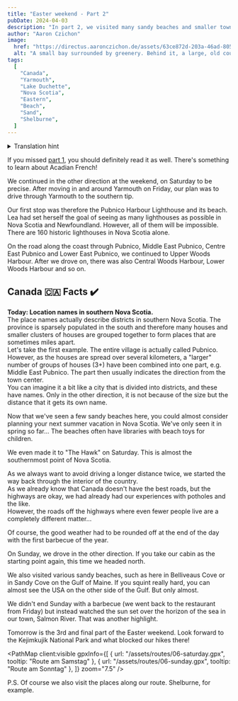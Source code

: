 ```yaml
---
title: "Easter weekend - Part 2"
pubDate: 2024-04-03
description: "In part 2, we visited many sandy beaches and smaller towns."
author: "Aaron Czichon"
image:
  href: "https://directus.aaronczichon.de/assets/63ce872d-203a-46ad-8058-6d39b0e2cc65.jpg?quality=70&width=1600"
  alt: "A small bay surrounded by greenery. Behind it, a large, old country house made of gray wood with white windows and red frames and shutters."
tags:
  [
    "Canada",
    "Yarmouth",
    "Lake Duchette",
    "Nova Scotia",
    "Eastern",
    "Beach",
    "Sand",
    "Shelburne",
  ]
---
```



<details>
  <summary>Translation hint</summary>
  We implemented the English version of this blog for you in June. We will publish
  all new blog entries also in English. Every entry before Jun 24th 2024 is automatically
  translated through DeepL. So please apologize if the translation is not perfect.
  If you want to read the original German entry, please switch to the German version
  of our blog.
</details>

If you missed [part 1](https://canada.aaronczichon.de/blog/05-good-friday/), you should definitely read it as well. There's something to learn about Acadian French!

We continued in the other direction at the weekend, on Saturday to be precise. After moving in and around Yarmouth on Friday, our plan was to drive through Yarmouth to the southern tip.

Our first stop was therefore the Pubnico Harbour Lighthouse and its beach. Lea had set herself the goal of seeing as many lighthouses as possible in Nova Scotia and Newfoundland.
However, all of them will be impossible. There are 160 historic lighthouses in Nova Scotia alone.

On the road along the coast through Pubnico, Middle East Pubnico, Centre East Pubnico and Lower East Pubnico, we continued to Upper Woods Harbour. After we drove on, there was also Central Woods Harbour, Lower Woods Harbour and so on.

<DirectusImage assetId="4bbcfaf7-41a9-4a11-b727-c9f4807bfdd5" />

<DirectusImage assetId="51a9e488-9a28-4e3b-8c51-a143da8713fd" />

## Canada 🇨🇦 Facts ✔️

**Today: Location names in southern Nova Scotia.**  
The place names actually describe districts in southern Nova Scotia. The province is sparsely populated in the south and therefore many houses and smaller clusters of houses are grouped together to form places that are sometimes miles apart.  
Let's take the first example. The entire village is actually called Pubnico. However, as the houses are spread over several kilometers, a "larger" number of groups of houses (3+) have been combined into one part, e.g. Middle East Pubnico. The part then usually indicates the direction from the town center.  
You can imagine it a bit like a city that is divided into districts, and these have names. Only in the other direction, it is not because of the size but the distance that it gets its own name.

<DirectusImage assetId="b36a4974-a2dd-43b0-ba70-128081b31e00" />

Now that we've seen a few sandy beaches here, you could almost consider planning your next summer vacation in Nova Scotia. We've only seen it in spring so far...
The beaches often have libraries with beach toys for children.

<DirectusImage assetId="60f8ef5b-9063-4c90-8c73-30028cedb59b" />

<DirectusImage assetId="f6e0f4b5-d008-481f-a74e-add3bee537d2" />

<DirectusImage assetId="80796d35-02b0-4e30-aa98-d1ffa319baa2" />

<DirectusImage assetId="137d40b1-579d-4283-ba89-9eb766a72485" />

We even made it to "The Hawk" on Saturday. This is almost the southernmost point of Nova Scotia.

As we always want to avoid driving a longer distance twice, we started the way back through the interior of the country.  
As we already know that Canada doesn't have the best roads, but the highways are okay, we had already had our experiences with potholes and the like.  
However, the roads off the highways where even fewer people live are a completely different matter...

<DirectusImage assetId="096a60c5-839c-4246-b3d2-2f9ddd38bdd6" />

Of course, the good weather had to be rounded off at the end of the day with the first barbecue of the year.

<DirectusImage assetId="9bb677e8-40e5-40ab-a45b-1203a8ae7876" />

On Sunday, we drove in the other direction. If you take our cabin as the starting point again, this time we headed north.

We also visited various sandy beaches, such as here in Belliveaus Cove or in Sandy Cove on the Gulf of Maine. If you squint really hard, you can almost see the USA on the other side of the Gulf. But only almost.

<DirectusImage assetId="28a44861-4e19-4e30-94ce-6af668898765" />

We didn't end Sunday with a barbecue (we went back to the restaurant from Friday) but instead watched the sun set over the horizon of the sea in our town, Salmon River. That was another highlight.

<DirectusImage assetId="a690b54d-23ae-4f48-a41a-6e4c3c6748cb" />

Tomorrow is the 3rd and final part of the Easter weekend. Look forward to the Kejimkujik National Park and what blocked our hikes there!

<PathMap
  client:visible
  gpxInfo={[
    { url: "/assets/routes/06-saturday.gpx", tooltip: "Route am Samstag" },
    { url: "/assets/routes/06-sunday.gpx", tooltip: "Route am Sonntag" },
  ]}
  zoom="7.5"
/>

P.S. Of course we also visit the places along our route. Shelburne, for example.

<DirectusImage assetId="4d5de3cb-a2a3-4c81-8621-cdb8ed070638" />

<DirectusImage assetId="63ce872d-203a-46ad-8058-6d39b0e2cc65" />

<DirectusImage assetId="3dc1d523-5565-4266-b202-4c007206fdd4" />
